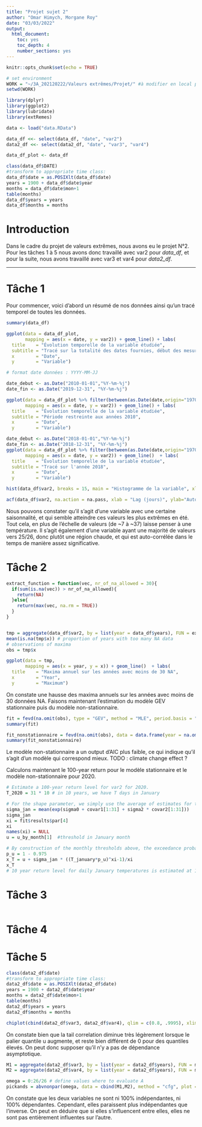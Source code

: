 ```yaml
---
title: "Projet sujet 2"
author: "Omar Himych, Morgane Roy"
date: "03/03/2022"
output:
  html_document:
    toc: yes
    toc_depth: 4
    number_sections: yes
---
```


```r
knitr::opts_chunk$set(echo = TRUE)
```

```r
# set environment
WORK = "~/3A_202120222/Valeurs extrêmes/Projet/" #à modifier en local pour chacun
setwd(WORK)

library(dplyr)
library(ggplot2)
library(lubridate)
library(extRemes)

data <- load("data.RData")

data_df <<- select(data_df, "date", "var2") 
data2_df <<- select(data2_df, "date", "var3", "var4")

data_df_plot <- data_df

class(data_df$DATE)
#transform to appropriate time class:
data_df$date = as.POSIXlt(data_df$date)
years = 1900 + data_df$date$year
months = data_df$date$mon+1
table(months)
data_df$years = years
data_df$months = months

```
# Introduction

Dans le cadre du projet de valeurs extrêmes, nous avons eu le projet N°2. Pour les tâches 1 à 5 nous avons donc travaillé avec var2 pour *data_df*, et pour la suite, nous avons travaillé avec var3 et var4 pour *data2_df*.

***

# Tâche 1

Pour commencer, voici d'abord un résumé de nos données ainsi qu'un tracé temporel de toutes les données.
```r

summary(data_df)

ggplot(data = data_df_plot,
       mapping = aes(x = date, y = var2)) + geom_line() + labs(
  title    = "Évolution temporelle de la variable étudiée",
  subtitle = "Tracé sur la totalité des dates fournies, début des mesures en 1971",
  x        = "Date",
  y        = "Variable")

# format date données : YYYY-MM-JJ

date_debut <- as.Date("2010-01-01","%Y-%m-%j")
date_fin <- as.Date("2019-12-31", "%Y-%m-%j")

ggplot(data = data_df_plot %>% filter(between(as.Date(date,origin="1970-01-01"), date_debut,date_fin)),
       mapping = aes(x = date, y = var2)) + geom_line() + labs(
  title    = "Évolution temporelle de la variable étudiée",
  subtitle = "Période restreinte aux années 2010",
  x        = "Date",
  y        = "Variable")

date_debut <- as.Date("2018-01-01","%Y-%m-%j")
date_fin <- as.Date("2018-12-31", "%Y-%m-%j")
ggplot(data = data_df_plot %>% filter(between(as.Date(date,origin="1970-01-01"), date_debut,date_fin)),
       mapping = aes(x = date, y = var2)) + geom_line()  + labs(
  title    = "Évolution temporelle de la variable étudiée",
  subtitle = "Tracé sur l'année 2018",
  x        = "Date",
  y        = "Variable")

hist(data_df$var2, breaks = 15, main = "Histogramme de la variable", xlab = "var2", ylab="Fréquence")

acf(data_df$var2, na.action = na.pass, xlab = "Lag (jours)", ylab="Auto-corrélation temporelle de var2", main="Auto-corrélation temporelle de la variable en fonction du lag")


```

Nous pouvons constater qu'il s'agit d'une variable avec une certaine saisonnalité, et qui semble atteindre ces valeurs les plus extrêmes en
été. Tout cela, en plus de l'échelle de valeurs (de ~7 à ~37) laisse penser à une température. Il s'agit également d'une variable ayant une majorité de valeurs vers 25/26, donc plutôt une région chaude, et qui est auto-corrélée dans le temps de manière assez significative.

# Tâche 2

```` r

extract_function = function(vec, nr_of_na_allowed = 30){
  if(sum(is.na(vec)) > nr_of_na_allowed){
    return(NA)
  }else{
    return(max(vec, na.rm = TRUE))
  }
}


tmp = aggregate(data_df$var2, by = list(year = data_df$years), FUN = extract_function)
mean(is.na(tmp$x)) # proportion of years with too many NA data
# observations of maxima
obs = tmp$x

ggplot(data = tmp,
       mapping = aes(x = year, y = x)) + geom_line()  + labs(
  title    = "Maxima annuel sur les années avec moins de 30 NA",
  x        = "Year",
  y        = "Maximum")


````

On constate une hausse des maxima annuels sur les années avec moins de 30 données NA.
Faisons maintenant l'estimation du modèle GEV stationnaire puis du modèle non-stationnaire.

```` r

fit = fevd(na.omit(obs), type = "GEV", method = "MLE", period.basis = "year", use.phi = TRUE)
summary(fit)

fit_nonstationnaire = fevd(na.omit(obs), data = data.frame(year = na.omit(tmp)$year), scale.fun = ~1+year, location.fun = ~1+year, type = "GEV", method = "MLE", period.basis = "year", use.phi = TRUE)
summary(fit_nonstationnaire) 

````

Le modèle non-stationnaire a un output d'AIC plus faible, ce qui indique qu'il s'agit d'un modèle qui correspond mieux.
TODO : climate change effect ?

Calculons maintenant le 100-year return pour le modèle stationnaire et le modèle non-stationnaire pour 2020.
````r
# Estimate a 100-year return level for var2 for 2020. 
T_2020 = 31 * 10 # in 10 years, we have T days in January

# For the shape parameter, we simply use the average of estimates for the month of January:
sigma_jan = mean(exp(sigma0 + covar1[1:31] + sigma2 * covar2[1:31]))
sigma_jan
xi = fit$results$par[4]
xi
names(xi) = NULL
u = u_by_month[1]  #threshold in January month

# By construction of the monthly thresholds above, the exceedance probability is as follows:
p_u = 1 - 0.975
x_T = u + sigma_jan * ((T_january*p_u)^xi-1)/xi
x_T 
# 10 year return level for daily January temperatures is estimated at 18.2 degrees Celsius.

````

# Tâche 3

```` r

````

# Tâche 4

# Tâche 5

````r

class(data2_df$date)
#transform to appropriate time class:
data2_df$date = as.POSIXlt(data2_df$date)
years = 1900 + data2_df$date$year
months = data2_df$date$mon+1
table(months)
data2_df$years = years
data2_df$months = months

chiplot(cbind(data2_df$var3, data2_df$var4), qlim = c(0.8, .9995), xlim = c(0.8, .9995), which = 1)


````
On constate bien que la tail correlation diminue très légèrement lorsque le palier quantile u augmente, et reste bien différent de 0 pour des quantiles élevés. On peut donc supposer qu'il n'y a pas de dépendance asymptotique.

```` r

M1 = aggregate(data2_df$var3, by = list(year = data2_df$years), FUN = max)$x
M2 = aggregate(data2_df$var4, by = list(year = data2_df$years), FUN = max)$x

omega = 0:26/26 # define values where to evaluate A
pickands = abvnonpar(omega, data = cbind(M1,M2), method = "cfg", plot = TRUE) 
````
On constate que les deux variables ne sont ni 100% indépendantes, ni 100% dépendantes. Cependant, elles paraissent plus indépendantes que l'inverse. On peut en déduire que si elles s'influencent entre elles, elles ne sont pas entièrement influentes sur l'autre.
